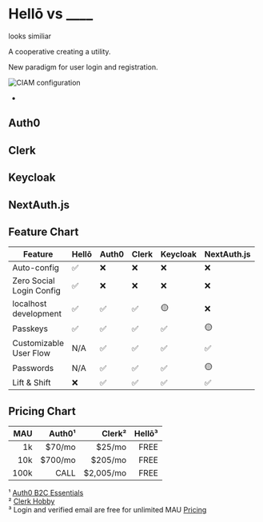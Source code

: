 # Hellō vs ____

looks similiar

A cooperative creating a utility. 

New paradigm for user login and registration. 

![CIAM configuration](/ciam.png)

- 

## Auth0

## Clerk

## Keycloak

## NextAuth.js

## Feature Chart

| Feature                        | Hellō | Auth0 | Clerk | Keycloak  | NextAuth.js | 
| -------------------------------|-------|-------|-------|-----------|-------------|
| Auto-config                    |  ✅   |  ❌   |   ❌  |    ❌     |    ❌        |
| Zero Social<br/>Login Config   |  ✅   |  ❌   |   ❌  |    ❌     |    ❌        |
| localhost<br/>development      |  ✅   |  ✅   |   ✅  |    🟡     |    ❌        |
| Passkeys                       |  ✅   |  ✅   |   ✅  |    ✅     |    🟡        | 
| Customizable<br/>User Flow     |  N/A  |  ✅   |   ✅  |    ✅     |    ✅        | 
| Passwords                      |  N/A  |  ✅   |   ✅  |    ✅     |    🟡        | 
| Lift & Shift                   |  ❌  |  ✅   |   ✅  |    ✅     |    ✅        | 

## Pricing Chart

| MAU    |    Auth0¹ |   Clerk²  | Hellō³|
| ------:|----------:|----------:| -----:|
| 1k     |   $70/mo  |    $25/mo | FREE  |
| 10k    |  $700/mo  |   $205/mo | FREE  |
| 100k   |     CALL  | $2,005/mo | FREE  |

¹ [Auth0 B2C Essentials](https://auth0.com/pricing)<br/>
² [Clerk Hobby](https://clerk.com/pricing)<br/>
³ Login and verified email are free for unlimited MAU [Pricing](/pricing/)<br/>

